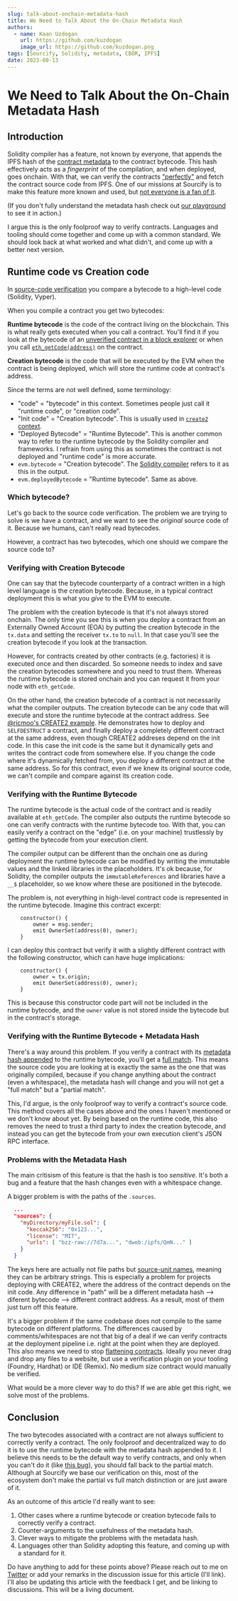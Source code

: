 ```yaml
---
slug: talk-about-onchain-metadata-hash
title: We Need to Talk About the On-Chain Metadata Hash
authors:
  - name: Kaan Uzdogan
    url: https://github.com/kuzdogan
    image_url: https://github.com/kuzdogan.png
tags: [Sourcify, Solidity, metadata, CBOR, IPFS]
date: 2023-08-13
---
```


# We Need to Talk About the On-Chain Metadata Hash

## Introduction

Solidity compiler has a feature, not known by everyone, that appends the IPFS hash of the [contract metadata](/docs/metadata/) to the contract bytecode. This hash effectively acts as a _fingerprint_ of the compilation, and when deployed, goes onchain. With that, we can verify the contracts ["perfectly"](/docs/full-vs-partial-match/) and fetch the contract source code from IPFS. One of our
missions at Sourcify is to make this feature more known and used, but [not everyone is a fan of it](https://github.com/ethereum/solidity/issues/1571).

(If you don't fully understand the metadata hash check out [our playground](https://playground.sourcify.dev/) to see it in action.)

I argue this is the only foolproof way to verify contracts. Languages and tooling should come together and come up with a common standard. We should look back at what worked and what didn't, and come up with a better next version.

## Runtime code vs Creation code

In [source-code verification](http://localhost:3000/blog/verify-contracts-perfectly/) you compare a bytecode to a high-level code (Solidity, Vyper).

When you compile a contract you get two bytecodes:

**Runtime bytecode** is the code of the contract living on the blockchain. This is what really gets executed when you call a contract. You'll find it if you look at the bytecode of an [unverified contract in a block explorer](https://sepolia.etherscan.io/address/0x6375394335f34848b850114b66a49d6f47f2cda8#code) or when you call [`eth_getCode(address)`](https://ethereum.org/en/developers/docs/apis/json-rpc/#eth_getcode) on the contract.

**Creation bytecode** is the code that will be executed by the EVM when the contract is being deployed, which will store the runtime code at contract's address.

Since the terms are not well defined, some terminology:

- "code" = "bytecode" in this context. Sometimes people just call it "runtime code", or "creation code".
- "Init code" = "Creation bytecode". This is usually used in [`create2` context](https://eips.ethereum.org/EIPS/eip-1014).
- "Deployed Bytecode" = "Runtime Bytecode". This is another common way to refer to the runtime bytecode by the Solidity compiler and frameworks. I refrain from using this as sometimes the contract is not deployed and "runtime code" is more accurate.
- `evm.bytecode` = "Creation bytecode". The [Solidity compiler](https://docs.soliditylang.org/en/latest/using-the-compiler.html) refers to it as this in the output.
- `evm.deployedBytecode` = "Runtime bytecode". Same as above.

### Which bytecode?

Let's go back to the source code verification. The problem we are trying to solve is we have a contract, and we want to see the _original_ source code of it. Because we humans, can't really read bytecodes.

However, a contract has two bytecodes, which one should we compare the source code to?

### Verifying with Creation Bytecode

One can say that the bytecode counterparty of a contract written in a high level language is the creation bytecode. Because, in a typical contract deployment this is what you _give_ to the EVM to execute.

The problem with the creation bytecode is that it's not always stored onchain. The only time you see this is when you deploy a contract from an Externally Owned Account (EOA) by putting the creation bytecode in the `tx.data` and setting the receiver `tx.to` to `null`. In that case you'll see the creation bytecode if you look at the transaction.

However, for contracts created by other contracts (e.g. factories) it is executed once and then discarded. So someone needs to index and save the creation bytecodes somewhere and you need to trust them. Whereas the runtime bytecode is stored onchain and you can request it from your node with `eth_getCode`.

On the other hand, the creation bytecode of a contract is not necessarily what the compiler outputs. The creation bytecode can be any code that will execute and store the runtime bytecode at the contract address. See [@ricmoo's CREATE2 example](https://devpost.com/software/will-o-the-wisp). He demonstrates how to deploy and `SELFDESTRUCT` a contract, and finally deploy a completely different contract at the same address, even though CREATE2 addreses depend on the init code. In this case the init code is the same but it dynamically gets and writes the contract code from somewhere else. If you change the code where it's dynamically fetched from, you deploy a different contract at the same address. So for this contract, even if we knew its original source code, we can't compile and compare against its creation code.

### Verifying with the Runtime Bytecode

The runtime bytecode is the actual code of the contract and is readily available at `eth_getCode`. The compiler also outputs the runtime bytecode so one can verify contracts with the runtime bytecode too. With that, you can easily verify a contract on the "edge" (i.e. on your machine) trustlessly by getting the bytecode from your execution client.

The compiler output can be different than the onchain one as during deployment the runtime bytecode can be modified by writing the immutable values and the linked libraries in the placeholders. It's ok because, for Solidity, the compiler outputs the `immutableReferences` and libraries have a `__$` placeholder, so we know where these are positioned in the bytecode.

The problem is, not everything in high-level contract code is represented in the runtime bytecode. Imagine this contract excerpt:

```solidity
    constructor() {
        owner = msg.sender;
        emit OwnerSet(address(0), owner);
    }
```

I can deploy this contract but verify it with a slightly different contract with the following constructor, which can have huge implications:

```solidity
    constructor() {
        owner = tx.origin;
        emit OwnerSet(address(0), owner);
    }
```

This is because this constructor code part will not be included in the runtime bytecode, and the `owner` value is not stored inside the bytecode but in the contract's storage.

### Verifying with the Runtime Bytecode + Metadata Hash

There's a way around this problem. If you verify a contract with its [metadata hash appended](https://docs.soliditylang.org/en/latest/metadata.html#encoding-of-the-metadata-hash-in-the-bytecode) to the runtime bytecode, you'll get a [full match](http://localhost:3000/docs/full-vs-partial-match/). This means the source code you are looking at is exactly the same as the one that was originally compiled, because if you change anything about the contract (even a whitespace), the metadata hash will change and you will not get a "full match" but a "partial match".

This, I'd argue, is the only foolproof way to verify a contract's source code. This method covers all the cases above and the ones I haven't mentioned or we don't know about yet. By being based on the runtime code, this also removes the need to trust a third party to index the creation bytecode, and instead you can get the bytecode from your own execution client's JSON RPC interface.

### Problems with the Metadata Hash

The main critisism of this feature is that the hash is too _sensitive_. It's both a bug and a feature that the hash changes even with a whitespace change.

A bigger problem is with the paths of the `.sources`.

```json
  ...
  "sources": {
    "myDirectory/myFile.sol": {
      "keccak256": "0x123...",
      "license": "MIT",
      "urls": [ "bzz-raw://7d7a...", "dweb:/ipfs/QmN..." ]
    }
  }
```

The keys here are actually not file paths but [source-unit names](https://docs.soliditylang.org/en/latest/path-resolution.html#virtual-filesystem), meaning they can be arbitrary strings. This is especially a problem for projects deploying with CREATE2, where the address of the contract depends on the init code. Any difference in "path" will be a different metadata hash --> diferent bytecode --> different contract address. As a result, most of them just turn off this feature.

It's a bigger problem if the same codebase does not compile to the same bytecode on different platforms. The differences caused by comments/whitespaces are not that big of a deal if we can verify contracts at the deployment pipeline i.e. right at the point when they are deployed. This also means we need to stop [flattening contracts](https://ethereum.stackexchange.com/questions/131591/how-to-flatten-imported-contracts). Ideally you never drag and drop any files to a website, but use a verification plugin on your tooling (Foundry, Hardhat) or IDE (Remix). No medium size contract would manually be verified.

What would be a more clever way to do this? If we are able get this right, we solve most of the problems.

## Conclusion

The two bytecodes associated with a contract are not always sufficient to correctly verify a contract. The only foolproof and decentralized way to do it is to use the runtime bytecode with the metadata hash appended to it. I believe this needs to be the default way to verify contracts, and only when you can't do it (like [this bug](https://github.com/ethereum/solidity/issues/14494)), you should fall back to the partial match. Although at Sourcify we base our verification on this, most of the ecosystem don't make the partial vs full match distinction or are just aware of it.

As an outcome of this article I'd really want to see:

1. Other cases where a runtime bytecode or creation bytecode fails to correctly verify a contract.
2. Counter-arguments to the usefulness of the metadata hash.
3. Clever ways to mitigate the problems with the metadata hash.
4. Languages other than Solidity adopting this feature, and coming up with a standard for it.

Do have anything to add for these points above? Please reach out to me on [Twitter](https://twitter.com/kuzdogan) or add your remarks in the discussion issue for this article (I'll link). I'll also be updating this article with the feedback I get, and be linking to discussions. This will be a living document.
